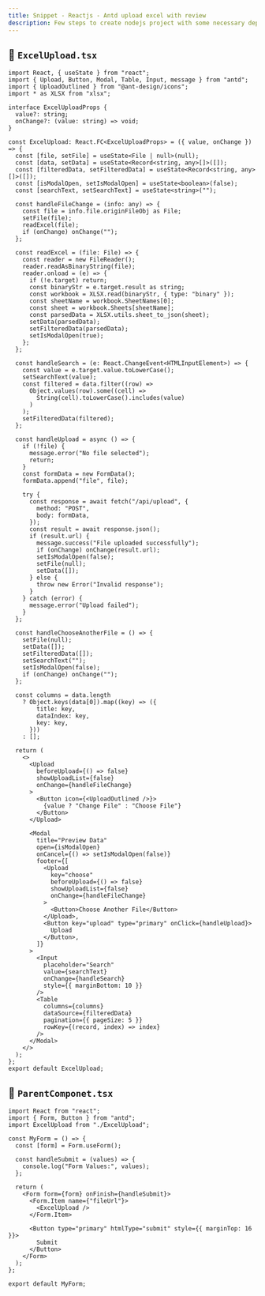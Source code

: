 ```yaml
---
title: Snippet - Reactjs - Antd upload excel with review
description: Few steps to create nodejs project with some necessary dependencies!
---
```


## 📂 `ExcelUpload.tsx`

```tsx
import React, { useState } from "react";
import { Upload, Button, Modal, Table, Input, message } from "antd";
import { UploadOutlined } from "@ant-design/icons";
import * as XLSX from "xlsx";

interface ExcelUploadProps {
  value?: string;
  onChange?: (value: string) => void;
}

const ExcelUpload: React.FC<ExcelUploadProps> = ({ value, onChange }) => {
  const [file, setFile] = useState<File | null>(null);
  const [data, setData] = useState<Record<string, any>[]>([]);
  const [filteredData, setFilteredData] = useState<Record<string, any>[]>([]);
  const [isModalOpen, setIsModalOpen] = useState<boolean>(false);
  const [searchText, setSearchText] = useState<string>("");

  const handleFileChange = (info: any) => {
    const file = info.file.originFileObj as File;
    setFile(file);
    readExcel(file);
    if (onChange) onChange("");
  };

  const readExcel = (file: File) => {
    const reader = new FileReader();
    reader.readAsBinaryString(file);
    reader.onload = (e) => {
      if (!e.target) return;
      const binaryStr = e.target.result as string;
      const workbook = XLSX.read(binaryStr, { type: "binary" });
      const sheetName = workbook.SheetNames[0];
      const sheet = workbook.Sheets[sheetName];
      const parsedData = XLSX.utils.sheet_to_json(sheet);
      setData(parsedData);
      setFilteredData(parsedData);
      setIsModalOpen(true);
    };
  };

  const handleSearch = (e: React.ChangeEvent<HTMLInputElement>) => {
    const value = e.target.value.toLowerCase();
    setSearchText(value);
    const filtered = data.filter((row) =>
      Object.values(row).some((cell) =>
        String(cell).toLowerCase().includes(value)
      )
    );
    setFilteredData(filtered);
  };

  const handleUpload = async () => {
    if (!file) {
      message.error("No file selected");
      return;
    }
    const formData = new FormData();
    formData.append("file", file);

    try {
      const response = await fetch("/api/upload", {
        method: "POST",
        body: formData,
      });
      const result = await response.json();
      if (result.url) {
        message.success("File uploaded successfully");
        if (onChange) onChange(result.url);
        setIsModalOpen(false);
        setFile(null);
        setData([]);
      } else {
        throw new Error("Invalid response");
      }
    } catch (error) {
      message.error("Upload failed");
    }
  };

  const handleChooseAnotherFile = () => {
    setFile(null);
    setData([]);
    setFilteredData([]);
    setSearchText("");
    setIsModalOpen(false);
    if (onChange) onChange("");
  };

  const columns = data.length
    ? Object.keys(data[0]).map((key) => ({
        title: key,
        dataIndex: key,
        key: key,
      }))
    : [];

  return (
    <>
      <Upload
        beforeUpload={() => false}
        showUploadList={false}
        onChange={handleFileChange}
      >
        <Button icon={<UploadOutlined />}>
          {value ? "Change File" : "Choose File"}
        </Button>
      </Upload>

      <Modal
        title="Preview Data"
        open={isModalOpen}
        onCancel={() => setIsModalOpen(false)}
        footer={[
          <Upload
            key="choose"
            beforeUpload={() => false}
            showUploadList={false}
            onChange={handleFileChange}
          >
            <Button>Choose Another File</Button>
          </Upload>,
          <Button key="upload" type="primary" onClick={handleUpload}>
            Upload
          </Button>,
        ]}
      >
        <Input
          placeholder="Search"
          value={searchText}
          onChange={handleSearch}
          style={{ marginBottom: 10 }}
        />
        <Table
          columns={columns}
          dataSource={filteredData}
          pagination={{ pageSize: 5 }}
          rowKey={(record, index) => index}
        />
      </Modal>
    </>
  );
};
export default ExcelUpload;
```

## 📂 `ParentComponet.tsx`

```tsx
import React from "react";
import { Form, Button } from "antd";
import ExcelUpload from "./ExcelUpload";

const MyForm = () => {
  const [form] = Form.useForm();

  const handleSubmit = (values) => {
    console.log("Form Values:", values);
  };

  return (
    <Form form={form} onFinish={handleSubmit}>
      <Form.Item name={"fileUrl"}>
        <ExcelUpload />
      </Form.Item>

      <Button type="primary" htmlType="submit" style={{ marginTop: 16 }}>
        Submit
      </Button>
    </Form>
  );
};

export default MyForm;
```
